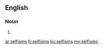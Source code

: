 ==English==

===Noun===
{{head|en|noun plural form}}

# {{plural of|selfism|lang=en}}

[[ar:selfisms]]
[[fr:selfisms]]
[[ku:selfisms]]
[[my:selfisms]]
